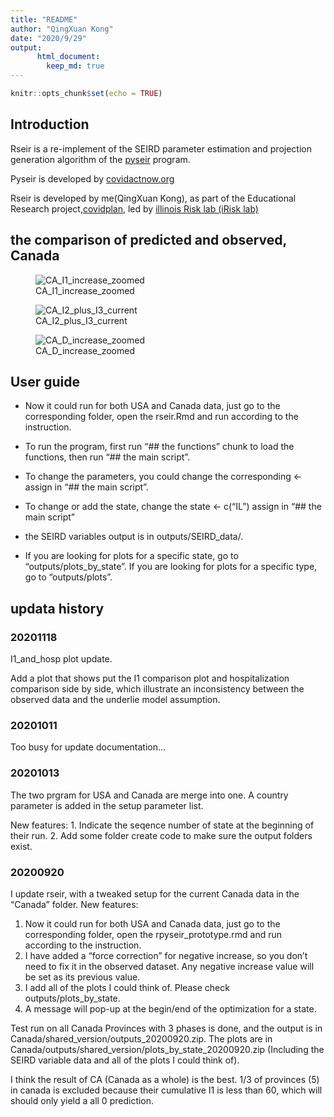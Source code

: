 ```yaml
---
title: "README"
author: "QingXuan Kong"
date: "2020/9/29"
output:
      html_document:
        keep_md: true
---
```


```r
knitr::opts_chunk$set(echo = TRUE)
```

## Introduction
Rseir is a re-implement of the SEIRD parameter estimation and projection generation algorithm of the [pyseir](https://github.com/covid-projections/covid-data-model) program.

Pyseir is developed by [covidactnow.org](www.covidactnow.org)

Rseir is developed by me(QingXuan Kong), as part of the Educational Research project,[covidplan](https://covidplan.io/), led by [illinois Risk lab (iRisk lab)](https://irisklabuiuc.wixsite.com/actsi)

## the comparison of predicted and observed, Canada
![CA_I1_increase_zoomed](cached_output/20201013/outputs/CA/plots_by_state/CA/CA_CA_I1_increase_zoomed.png)

![CA_I2_plus_I3_current](cached_output/20201013/outputs/CA/plots_by_state/CA/CA_CA_I2_plus_I3_current.png)

![CA_D_increase_zoomed](cached_output/20201013/outputs/CA/plots_by_state/CA/CA_CA_D_increase_zoomed.png)

## User guide
* Now it could run for both USA and Canada data, just go to the corresponding folder, open the rseir.Rmd and run according to the instruction.

* To run the program, first run "## the functions" chunk to load the functions, then run "## the main script".

* To change the parameters, you could change the corresponding <- assign in "## the main script".

* To change or add the state, change the state <- c("IL") assign in "## the main script"

* the SEIRD variables output is in outputs/SEIRD_data/.

* If you are looking for plots for a specific state, go to "outputs/plots_by_state". If you are looking for plots for a specific type, go to "outputs/plots".

## updata history

### 20201118
I1_and_hosp plot update.

Add a plot that shows put the I1 comparison plot and hospitalization comparison side by side, which illustrate an inconsistency between the observed data and the underlie model assumption.

### 20201011
Too busy for update documentation...

### 20201013
The two prgram for USA and Canada are merge into one. A country parameter is added in the setup parameter list.

New features:
1. Indicate the seqence number of state at the beginning of their run. 
2. Add some folder create code to make sure the output folders exist.

### 20200920
I update rseir, with a tweaked setup for the current Canada data in the "Canada" folder.
New features:

1. Now it could run for both USA and Canada data, just go to the corresponding folder, open the rpyseir_prototype.rmd and run according to the instruction.
2. I have added a "force correction" for negative increase, so you don't need to fix it in the observed dataset. Any negative increase value will be set as its previous value.
3. I add all of the plots I could think of. Please check outputs/plots_by_state.
4. A message will pop-up at the begin/end of the optimization for a state.

Test run on all Canada Provinces with 3 phases is done, and the output is in Canada/shared_version/outputs_20200920.zip. The plots are in Canada/outputs/shared_version/plots_by_state_20200920.zip (Including the SEIRD variable data and all of the plots I could think of).

I think the result of CA (Canada as a whole) is the best. 1/3 of provinces (5) in canada is excluded because their cumulative I1 is less than 60, which will should only yield a all 0 prediction.